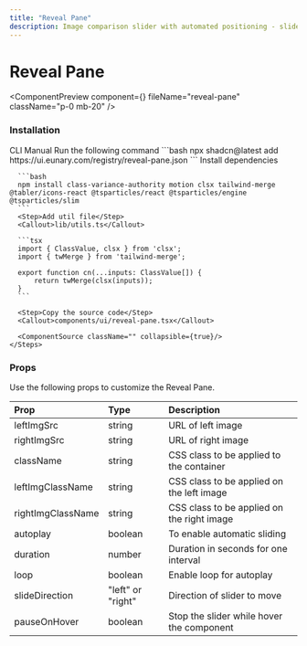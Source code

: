 ```yaml
---
title: "Reveal Pane"
description: Image comparison slider with automated positioning - slide, drag, or set direction to reveal differences between two images.
---
```


# Reveal Pane

<ComponentPreview component={<RevealPaneDemo />} fileName="reveal-pane" className="p-0 mb-20" />

### Installation

<Tabs defaultValue="manual">
  <TabsList>
    <TabsTrigger value="cli">CLI</TabsTrigger>
    <TabsTrigger value="manual">Manual</TabsTrigger>
  </TabsList>

  <TabsContent value="cli">
    <Steps>
      <Step>Run the following command</Step>
      ```bash
      npx shadcn@latest add https://ui.eunary.com/registry/reveal-pane.json
      ```
    </Steps>
  </TabsContent>

  <TabsContent value="manual">
    <Steps>
      <Step>Install dependencies</Step>

      ```bash
      npm install class-variance-authority motion clsx tailwind-merge @tabler/icons-react @tsparticles/react @tsparticles/engine @tsparticles/slim
      ```
      <Step>Add util file</Step>
      <Callout>lib/utils.ts</Callout>

      ```tsx
      import { ClassValue, clsx } from 'clsx';
      import { twMerge } from 'tailwind-merge';

      export function cn(...inputs: ClassValue[]) {
          return twMerge(clsx(inputs));
      }
      ```

      <Step>Copy the source code</Step>
      <Callout>components/ui/reveal-pane.tsx</Callout>
     
      <ComponentSource className="" collapsible={true}/>
    </Steps>
  </TabsContent>
</Tabs>
   

### Props

Use the following props to customize the Reveal Pane.

| Prop                | Type                     | Description                                        |
| :------------------ | :----------------------- | :------------------------------------------------- |
| <Callout>leftImgSrc</Callout>          | <Callout>string</Callout>          | URL of left image |
| <Callout>rightImgSrc</Callout>          | <Callout>string</Callout>          | URL of right image |
| <Callout>className</Callout>         | <Callout>string</Callout>         | CSS class to be applied to the container           |
| <Callout>leftImgClassName</Callout>         | <Callout>string</Callout>         | CSS class to be applied on the left image           |
| <Callout>rightImgClassName</Callout>         | <Callout>string</Callout>         | CSS class to be applied on the right image           |
| <Callout>autoplay</Callout>         | <Callout>boolean</Callout>         | To enable automatic sliding           |
| <Callout>duration</Callout>         | <Callout>number</Callout>         | Duration in seconds for one interval           |
| <Callout>loop</Callout>         | <Callout>boolean</Callout>         | Enable loop for autoplay           |
| <Callout>slideDirection</Callout>         | <Callout>"left" or "right"</Callout>         | Direction of slider to move           |
| <Callout>pauseOnHover</Callout>         | <Callout>boolean</Callout>         | Stop the slider while hover the component           |

<ExploreComponents recentlyAddedComponent="recent-component" nextComponent="theme-toggler"/>